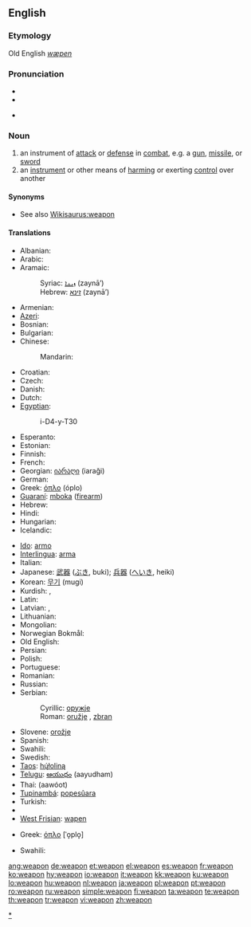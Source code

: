 ==English==

===Etymology===
Old English ''[[wæpen]]''

===Pronunciation===
* {{IPA|/wɛpən/}}
* {{audio|en-us-weapon.ogg|Audio (US)}}

* {{rhymes|ɛpən}}

===Noun===
{{en-noun}}

# an instrument of [[attack]] or [[defense]] in [[combat]], e.g. a [[gun]], [[missile]], or [[sword]]
# an [[instrument]] or other means of [[harm]]ing or exerting [[control]] over another

====Synonyms====
* See also [[Wikisaurus:weapon]]

====Translations====
{{trans-top|instrument of attack or defense in combat}}
* Albanian: {{t+|sq|armë|xs=Albanian}}
* Arabic: {{t|ar|سلاح|m|tr=silāH|sc=Arab}}
* Aramaic:
*: Syriac: [[ܙܝܢܐ]] (zaynā’) {{m}}
*: Hebrew: [[זינא]] (zaynā’) {{m}}
* Armenian: {{t-|hy|զենք|tr=zenk'|sc=Armn|xs=Armenian}}
* [[Azeri]]: {{t+|az|silah|xs=Azeri}}
* Bosnian: {{t-|bs|oružje|n}}
* Bulgarian: {{t+|bg|оръжие|n|sc=Cyrl}}
* Chinese:
*: Mandarin: {{t|zh|武器|tr=wǔqì|sc=Hani}}
* Croatian: {{t-|hr|oružje|n}}
* Czech: {{t+|cs|zbraň|f}}
* Danish: {{t-|da|våben|n}}
* Dutch: {{t+|nl|wapen|n}}
* [[Egyptian]]: {{tø|egy|ỉry|alt=ry|sc=Egyp}}
*: <hiero>i-D4-y-T30</hiero>
* Esperanto: {{t-|eo|armilo|xs=Esperanto}}
* Estonian: {{t-|et|relv}}
* Finnish: {{t+|fi|ase}}
* French: {{t+|fr|arme|f}}
* Georgian: [[იარაღი]] (iaraği)
* German: {{t+|de|Waffe|f}}
* Greek: [[όπλο]] (óplo) {{n}}
* [[Guaraní]]: [[mboka]] ([[firearm]])
* Hebrew: {{t-|he|נשק|m|sc=Hebr}}
* Hindi: {{t-|hi|हथियार|sc=Deva|xs=Hindi}}
* Hungarian: {{t+|hu|fegyver}}
* Icelandic: {{t-|is|vopn|n}}
{{trans-mid}}
* [[Ido]]: [[armo]]
* [[Interlingua]]: [[arma]]
* Italian: {{t+|it|arma|f}}
* Japanese: [[武器]] ([[ぶき]], buki); [[兵器]] ([[へいき]], heiki)
* Korean: [[무기]] (mugi)
* Kurdish: {{t+|ku|çek}}, {{t+|ku|sîleh}}
* Latin: {{t-|la|arma|n|p}}
* Latvian: {{t|lv|ierocis|xs=Latvian}}, {{t|lv|ieroči|xs=Latvian}}
* Lithuanian: {{t|lt|ginklas|xs=Lithuanian}}
* Mongolian: {{t|mn|зэвсэг|sc=Cyrl|xs=Mongolian}}
* Norwegian Bokmål: {{tø|nb|våpen|n}}
* Old English: {{t-|ang|wæpen|alt=wǣpen|xs=Old English}}
* Persian: {{t+|fa|سلاح|tr=selâħ|sc=fa-Arab|xs=Persian}}
* Polish: {{t+|pl|broń|f}}
* Portuguese: {{t+|pt|arma|f}}
* Romanian: {{t+|ro|armă|f}}
* Russian: {{t+|ru|оружие|n|tr=orúžije|sc=Cyrl}}
* Serbian:
*: Cyrillic: [[оружје]] {{n}}
*: Roman: [[oružje#Serbian|oružje]] {{n}}, [[zbran]]
* Slovene: [[orožje]] {{n}}
* Spanish: {{t+|es|arma|f}}
* Swahili: {{t|sw|silaha|xs=Swahili}}
* Swedish: {{t+|sv|vapen|n}}
* [[Taos]]: [[hų́łoliną]]
* [[Telugu]]: [[ఆయుధం]] (aayudham)
* Thai: {{Thai|[[อาวุธ]]}} (aawóot)
* [[Tupinambá]]: [[popesûara]]
* Turkish: {{t+|tr|silah}}
* {{trreq|Welsh}}
* [[West Frisian]]: [[wapen]]
{{trans-bottom}}

{{trans-top|means of harming or exerting control}}
* Greek: [[όπλο]] [ˈo̞plo̞] {{n}}
{{trans-mid}}
* Swahili: {{t|sw|vilaha}}
{{trans-bottom}}

[[Category:Weapons|*]]

[[ang:weapon]]
[[de:weapon]]
[[et:weapon]]
[[el:weapon]]
[[es:weapon]]
[[fr:weapon]]
[[ko:weapon]]
[[hy:weapon]]
[[io:weapon]]
[[it:weapon]]
[[kk:weapon]]
[[ku:weapon]]
[[lo:weapon]]
[[hu:weapon]]
[[nl:weapon]]
[[ja:weapon]]
[[pl:weapon]]
[[pt:weapon]]
[[ro:weapon]]
[[ru:weapon]]
[[simple:weapon]]
[[fi:weapon]]
[[ta:weapon]]
[[te:weapon]]
[[th:weapon]]
[[tr:weapon]]
[[vi:weapon]]
[[zh:weapon]]